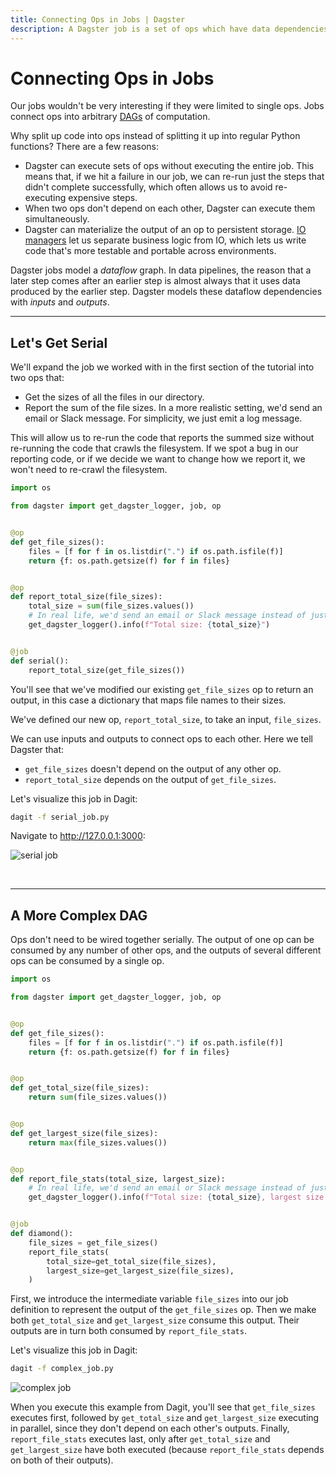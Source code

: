 ```yaml
---
title: Connecting Ops in Jobs | Dagster
description: A Dagster job is a set of ops which have data dependencies on each other to create a directed acyclic graph.
---
```


# Connecting Ops in Jobs

<CodeReferenceLink filePath="examples/docs_snippets/docs_snippets/intro_tutorial/basics/connecting_ops/" />

Our jobs wouldn't be very interesting if they were limited to single ops. Jobs connect ops into arbitrary [DAGs](https://en.wikipedia.org/wiki/Directed_acyclic_graph) of computation.

Why split up code into ops instead of splitting it up into regular Python functions? There are a few reasons:

- Dagster can execute sets of ops without executing the entire job. This means that, if we hit a failure in our job, we can re-run just the steps that didn't complete successfully, which often allows us to avoid re-executing expensive steps.
- When two ops don't depend on each other, Dagster can execute them simultaneously.
- Dagster can materialize the output of an op to persistent storage. [IO managers](/concepts/io-management/io-managers) let us separate business logic from IO, which lets us write code that's more testable and portable across environments.

Dagster jobs model a _dataflow_ graph. In data pipelines, the reason that a later step comes after an earlier step is almost always that it uses data produced by the earlier step. Dagster models these dataflow dependencies with _inputs_ and _outputs_.

---

## Let's Get Serial

We'll expand the job we worked with in the first section of the tutorial into two ops that:

- Get the sizes of all the files in our directory.
- Report the sum of the file sizes. In a more realistic setting, we'd send an email or Slack message. For simplicity, we just emit a log message.

This will allow us to re-run the code that reports the summed size without re-running the code that crawls the filesystem. If we spot a bug in our reporting code, or if we decide we want to change how we report it, we won't need to re-crawl the filesystem.

```python file=/intro_tutorial/basics/connecting_ops/serial_job.py
import os

from dagster import get_dagster_logger, job, op


@op
def get_file_sizes():
    files = [f for f in os.listdir(".") if os.path.isfile(f)]
    return {f: os.path.getsize(f) for f in files}


@op
def report_total_size(file_sizes):
    total_size = sum(file_sizes.values())
    # In real life, we'd send an email or Slack message instead of just logging:
    get_dagster_logger().info(f"Total size: {total_size}")


@job
def serial():
    report_total_size(get_file_sizes())
```

You'll see that we've modified our existing `get_file_sizes` op to return an output, in this case a dictionary that maps file names to their sizes.

We've defined our new op, `report_total_size`, to take an input, `file_sizes`.

We can use inputs and outputs to connect ops to each other. Here we tell Dagster that:

- `get_file_sizes` doesn't depend on the output of any other op.
- `report_total_size` depends on the output of `get_file_sizes`.

Let's visualize this job in Dagit:

```bash
dagit -f serial_job.py
```

Navigate to <http://127.0.0.1:3000>:

<!-- ![serial job](/images/tutorial/serial-job.png) -->

<Image
alt="serial job"
src="/images/tutorial/serial-job.png"
width={2662}
height={1618}
/>

<br />

---

## A More Complex DAG

Ops don't need to be wired together serially. The output of one op can be consumed by any number of other ops, and the outputs of several different ops can be consumed by a single op.

```python file=/intro_tutorial/basics/connecting_ops/complex_job.py
import os

from dagster import get_dagster_logger, job, op


@op
def get_file_sizes():
    files = [f for f in os.listdir(".") if os.path.isfile(f)]
    return {f: os.path.getsize(f) for f in files}


@op
def get_total_size(file_sizes):
    return sum(file_sizes.values())


@op
def get_largest_size(file_sizes):
    return max(file_sizes.values())


@op
def report_file_stats(total_size, largest_size):
    # In real life, we'd send an email or Slack message instead of just logging:
    get_dagster_logger().info(f"Total size: {total_size}, largest size: {largest_size}")


@job
def diamond():
    file_sizes = get_file_sizes()
    report_file_stats(
        total_size=get_total_size(file_sizes),
        largest_size=get_largest_size(file_sizes),
    )
```

First, we introduce the intermediate variable `file_sizes` into our job definition to represent the output of the `get_file_sizes` op. Then we make both `get_total_size` and `get_largest_size` consume this output. Their outputs are in turn both consumed by `report_file_stats`.

Let's visualize this job in Dagit:

```bash
dagit -f complex_job.py
```

<!-- ![complex job](/images/tutorial/complex-job.png) -->

<Image
alt="complex job"
src="/images/tutorial/complex-job.png"
width={2662}
height={1618}
/>

When you execute this example from Dagit, you'll see that `get_file_sizes` executes first, followed by `get_total_size` and `get_largest_size` executing in parallel, since they don't depend on each other's outputs. Finally, `report_file_stats` executes last, only after `get_total_size` and `get_largest_size` have both executed (because `report_file_stats` depends on both of their outputs).
